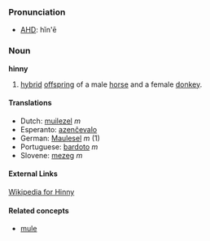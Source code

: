 ===Pronunciation===
*[[w:AHD|AHD]]: hĭn'ē

===Noun===
'''hinny'''

# [[hybrid]] [[offspring]] of a male [[horse]] and a female [[donkey]].

====Translations====
*Dutch: [[muilezel]] ''m''
*Esperanto: [[azenĉevalo]]
*German: [[Maulesel]] ''m'' (1)
*Portuguese: [[bardoto]] ''m''
*Slovene: [[mezeg]] ''m''

====External Links====
[[en:Hinny|Wikipedia for Hinny]]

====Related concepts====
*[[mule]]